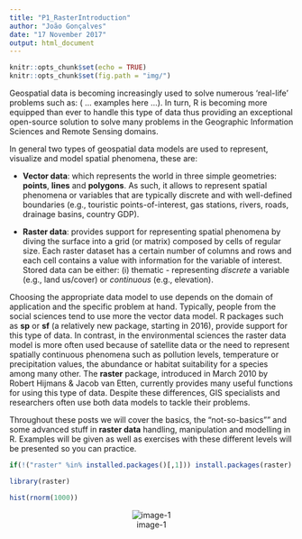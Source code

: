 ```yaml
---
title: "P1_RasterIntroduction"
author: "João Gonçalves"
date: "17 November 2017"
output: html_document
---
```


```r
knitr::opts_chunk$set(echo = TRUE)
knitr::opts_chunk$set(fig.path = "img/")
```

Geospatial data is becoming increasingly used to solve numerous 'real-life' problems such as:
( ... examples here ...). In turn, R is becoming more equipped than ever to handle this type of data 
thus providing an exceptional open-source solution to solve many problems in the Geographic Information 
Sciences and Remote Sensing domains. 

In general two types of geospatial data models are used to represent, visualize and model spatial 
phenomena, these are: 

- __Vector data__: which represents the world in three simple geometries: __points__, __lines__ 
and __polygons__. As such, it allows to represent spatial phenomena or variables that are typically 
discrete and with  well-defined boundaries (e.g., touristic points-of-interest, gas stations, 
rivers, roads, drainage basins, country GDP).

- __Raster data__: provides support for representing spatial phenomena by diving the surface 
into a grid (or matrix) composed by cells of regular size. Each raster dataset has a certain 
number of columns and rows and each cell contains a value with information for the variable of 
interest. Stored data can be either: (i) thematic - representing _discrete_ a variable (e.g., 
land us/cover) or _continuous_ (e.g., elevation).

Choosing the appropriate data model to use depends on the domain of application and the specific 
problem at hand. Typically, people from the social sciences tend to use more the vector data model. 
R packages such as __sp__ or __sf__ (a relatively new package, starting in 2016), provide support for 
this type of data. In contrast, in the environmental sciences the raster data model is more often 
used because of satellite data or the need to represent spatially continuous phenomena such as 
pollution levels, temperature or precipitation values, the abundance or habitat suitability for 
a species among many other. The __raster__ package, introduced in March 2010 by Robert Hijmans 
& Jacob van Etten, currently provides many useful functions for using this type of data. Despite 
these differences, GIS specialists and researchers often use both data models to tackle their 
problems.

Throughout these posts we will cover the basics, the "not-so-basics"" and some advanced stuff in 
__raster data__ handling, manipulation and modelling in R. Examples will be given as well as exercises 
with these different levels will be presented so you can practice.



```r

if(!("raster" %in% installed.packages()[,1])) install.packages(raster)

library(raster)

hist(rnorm(1000))


```

<center>![image-1](http://r-exercises.com/wp-content/uploads/2016/11/)</center>











